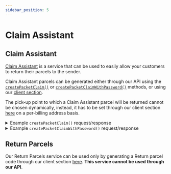 ```yaml
---
sidebar_position: 5
---
```



# Claim Assistant

## Claim Assistant

[Claim Assistant](../getting-started/available-delivery-services#claim-assistant) is a service that can be used to easily allow your customers to return their parcels to the sender.

Claim Assistant parcels can be generated either through our API using the [`createPacketClaim()`](../api-reference/api-methods-reference#createpacketclaim) or 
[`createPacketClaimWithPassword()`](../api-reference/api-methods-reference#createpacketclaimwithpassword) methods, or using our [client section](https://client.packeta.com/claim-assistant/post).

The pick-up point to which a Claim Assistant parcel will be returned cannot be chosen dynamically, instead, it has to be set through our client section [here](https://client.packeta.com/cs/invoice-addresses/) on a per-billing address basis.

<details>
<summary>
Example <code>createPacketClaim()</code> request/response
</summary>
<Tabs>
<TabItem value="rest" label="REST">

```xml
<!--request-->
<createPacketClaim>
    <apiPassword>{{apiPassword}}</apiPassword>
    <claimAttributes>
        <number>claimNumber</number>
        <email>example@packetatest.com</email>
        <value>100.00</value>
        <currency>CZK</currency>
        <eshop>MyEshop</eshop>
        <sendLabelToEmail>false</sendLabelToEmail>
    </claimAttributes>
</createPacketClaim>


<!--response-->
<?xml version="1.0" encoding="utf-8"?>
<response>
    <status>ok</status>
    <result>
        <id>123456789</id>
        <barcode>Z123456789</barcode>
        <barcodeText>Z 12345 67890</barcodeText>
    </result>
</response>


```

</TabItem>
<TabItem value="soap" label="SOAP">

```xml
<!--request-->
<soapenv:Envelope xmlns:soapenv="http://schemas.xmlsoap.org/soap/envelope/" xmlns:soap="http://www.zasilkovna.cz/api/soap.wsdl2" xmlns:soap1="http://www.zasilkovna.cz/api/soap.wsdl">
   <soapenv:Header/>
   <soapenv:Body>
      <soap:createPacketClaim>
         <apiPassword>{{apiPassword}}</apiPassword>
         <claimAttributes>
            <soap1:number>claimNumber</soap1:number>
            <soap1:email>example@packetatest.com</soap1:email>
            <soap1:phone>+420777777777</soap1:phone>
            <soap1:value>100</soap1:value>
            <soap1:currency>CZK</soap1:currency>
            <soap1:eshop>MyEshop</soap1:eshop>
            <soap1:sendLabelToEmail>false</soap1:sendLabelToEmail>
         </claimAttributes>
      </soap:createPacketClaim>
   </soapenv:Body>
</soapenv:Envelope>


<!--response-->
<SOAP-ENV:Envelope xmlns:SOAP-ENV="http://schemas.xmlsoap.org/soap/envelope/" xmlns:ns1="http://www.zasilkovna.cz/api/soap.wsdl">
   <SOAP-ENV:Body>
      <ns1:createPacketClaimResponse>
         <createPacketClaimResult>
            <ns1:id>1234567890</ns1:id>
            <ns1:barcode>Z1234567890</ns1:barcode>
            <ns1:barcodeText>Z 12345 67890</ns1:barcodeText>
         </createPacketClaimResult>
      </ns1:createPacketClaimResponse>
   </SOAP-ENV:Body>
</SOAP-ENV:Envelope>


```

</TabItem>
<TabItem value="php" label="PHP">

```php
<?php

$apiPassword = 'apiPassword';

$claimAttributes = [
    'number' => '20220513001',
    'email' => 'example@packetatest.com',
    'value' => '100',
    'currency' => 'CZK',
    'eshop' => 'MyEshop',
    'sendEmailToCustomer' => false,
];

try {
    $client = new SoapClient("https://www.zasilkovna.cz/api/soap.wsdl");
    $result = $client->createPacketClaim($apiPassword, $claimAttributes);

    var_dump($result);
}
catch (SoapFault $e){
    echo $e->getMessage();

    if (isset($e->detail->PacketAttributesFault)) {
        var_dump($e->detail->PacketAttributesFault->attributes->fault);
    } elseif(isset($e->detail->IncorrectApiPasswordFault)) {
        var_dump('Incorrect API password.');
    }
}


```

</TabItem>
<TabItem value="csharp" label="C#">

```csharp
using System;
using System.ServiceModel;
using System.Threading.Tasks;
using PacketeryService;

namespace PacketaClientExample
{
    class Program
    {
        static async Task Main(string[] args)
        {
             BasicHttpsBinding binding = new BasicHttpsBinding();
            EndpointAddress endpointAddress = new EndpointAddress("https://www.zasilkovna.cz/api/soap");

            const string apiPassword = "apiPassword";
            ClaimAttributes claimAttributes = new ClaimAttributes
            {
                phone = "+48698183000",
                email = "example@packetatest.com",
                value = 500,
                eshop = "MyEshop",
                number = "orderNumber",
                currency = "CZK",
                sendLabelToEmail = false
            };

            PacketeryClient client = new PacketeryClient(binding, endpointAddress);
            try
            {
                createPacketClaimResponse response = await client.createPacketClaimAsync(new createPacketClaimRequest(apiPassword, claimAttributes));

                //Process response
                Console.WriteLine(response.createPacketClaimResult.id);
            }
            catch (Exception e)
            {
                Console.WriteLine(e.Message);
            }
        }
    }
}
```

</TabItem>
<TabItem value="js" label="Node.js">

```js
import { Builder, Parser } from "xml2js"

const requestBody = {
    createPacketClaim: {
        apiPassword: "",
        claimAttributes: {
            number: "claimNumber",
            phone: "+420777777777",
            email: "example@packetatest.com",
            value: 100,
            currency: "CZK",
            eshop: "MyEshop",
            sendEmailToCustomer: false     
        }
    }
}

try {
    const response = await fetch(
        "https://www.zasilkovna.cz/api/rest",
        {
            method: "POST",
            body: new Builder().buildObject(requestBody)
        }
    );

    const responseBody = await new Parser({ explicitArray: false }).parseStringPromise(await response.text());

    //process response
    console.dir({body: responseBody, status: response.status}, {depth: null});
}
catch (exception) {
    console.log(exception);
}
```

</TabItem>
</Tabs>
</details>

<details>
<summary>
Example <code>createPacketClaimWithPassword()</code> request/response
</summary>
<Tabs>
<TabItem value="rest" label="REST">

```xml
<!--request-->
<createPacketClaimWithPassword>
    <apiPassword>{{apiPassword}}</apiPassword>
    <claimWithPasswordAttributes>
        <number>claimNumber</number>
        <email>example@packetatest.com</email>
        <soap1:phone>+420777777777</soap1:phone>
        <value>100.00</value>
        <currency>CZK</currency>
        <eshop>MyEshop</eshop>
        <consignCountry>CZ</consignCountry>
        <sendEmailToCustomer>false</sendEmailToCustomer>
    </claimWithPasswordAttributes>
</createPacketClaimWithPassword>


<!--response-->
<?xml version="1.0" encoding="utf-8"?>
<response>
    <status>ok</status>
    <result>
        <id>1234567890</id>
        <barcode>Z1234567890</barcode>
        <barcodeText>Z 123 4567 890</barcodeText>
        <password>P186A9</password>
    </result>
</response>


```

</TabItem>
<TabItem value="soap" label="SOAP">

```xml

<!--request-->
<soapenv:Envelope xmlns:soapenv="http://schemas.xmlsoap.org/soap/envelope/" xmlns:soap="http://www.zasilkovna.cz/api/soap.wsdl2" xmlns:soap1="http://www.zasilkovna.cz/api/soap.wsdl">
   <soapenv:Header/>
   <soapenv:Body>
      <soap:createPacketClaimWithPassword>
         <apiPassword>{{apiPassword}}</apiPassword>
         <claimWithPasswordAttributes>
            <soap1:number>claimNumber</soap1:number>
            <soap1:email>umpa.lumpa@packetatest.com</soap1:email>
            <soap1:phone>+420777777777</soap1:phone>
            <soap1:value>100</soap1:value>
            <soap1:currency>CZK</soap1:currency>
            <soap1:eshop>MyEshop</soap1:eshop>
            <soap1:sendEmailToCustomer>false</soap1:sendEmailToCustomer>
         </claimWithPasswordAttributes>
      </soap:createPacketClaimWithPassword>
   </soapenv:Body>
</soapenv:Envelope>


<!--response-->
<?xml version="1.0" encoding="utf-8"?>
<SOAP-ENV:Envelope xmlns:SOAP-ENV="http://schemas.xmlsoap.org/soap/envelope/" xmlns:ns1="http://www.zasilkovna.cz/api/soap.wsdl">
   <SOAP-ENV:Body>
      <ns1:createPacketClaimWithPasswordResponse>
         <createPacketClaimWithPasswordResult>
            <ns1:id>1234567890</ns1:id>
            <ns1:barcode>Z1234567890</ns1:barcode>
            <ns1:barcodeText>Z 123 4567 890</ns1:barcodeText>
            <ns1:password>P186A9</ns1:password>
         </createPacketClaimWithPasswordResult>
      </ns1:createPacketClaimWithPasswordResponse>
   </SOAP-ENV:Body>
</SOAP-ENV:Envelope>


```

</TabItem>
<TabItem value="php" label="PHP">

```php

<?php

$apiPassword = 'apiPassword';

$claimAttributes = [
    'number' => '20220513001',
    'email' => 'umpa.lumpa@packetatest.com',
    'phone' => '603603603',
    'value' => '100',
    'currency' => 'CZK',
    'eshop' => 'my-eshop.com',
    'consignCountry' => 'CZ',
    'sendEmailToCustomer' => false,
];

try {
    $client = new SoapClient("https://www.zasilkovna.cz/api/soap.wsdl");
    $result = $client->createPacketClaimWithPassword($apiPassword, $claimAttributes);

    var_dump($result);
}
catch (SoapFault $e){
    echo $e->getMessage();

    if (isset($e->detail->PacketAttributesFault)) {
        var_dump($e->detail->PacketAttributesFault->attributes->fault);
    } elseif(isset($e->detail->IncorrectApiPasswordFault)) {
        var_dump('Incorrect API password.');
    }
}


```

</TabItem>
<TabItem value="csharp" label="C#">

```csharp
using System;
using System.ServiceModel;
using System.Threading.Tasks;
using PacketeryService;

namespace PacketaClientExample
{
    class Program
    {
        static async Task Main(string[] args)
        {
           BasicHttpsBinding binding = new BasicHttpsBinding();
            EndpointAddress endpointAddress = new EndpointAddress("https://www.zasilkovna.cz/api/soap");

            const string apiPassword = "apiPassword";
            ClaimWithPasswordAttributes claimAttributes = new ClaimWithPasswordAttributes
            {
                phone = "+48698183000",
                email = "test@test.cz",
                value = 500,
                eshop = "MyEshop",
                number = "orderNumber",
                currency = "CZK",
                sendEmailToCustomer = false
            };

            PacketeryClient client = new PacketeryClient(binding, endpointAddress);
            try
            {
                createPacketClaimWithPasswordResponse response = await client.createPacketClaimWithPasswordAsync(new createPacketClaimWithPasswordRequest(apiPassword, claimAttributes));

                //Process response
                Console.WriteLine(response.createPacketClaimWithPasswordResult.id);
                Console.WriteLine(response.createPacketClaimWithPasswordResult.password);
            }
            catch (Exception e)
            {
                Console.WriteLine(e.Message);
            } 
        }
    }
}
```

</TabItem>
<TabItem value="js" label="Node.js">

```js
import { Builder, Parser } from "xml2js"

const requestBody = {
    createPacketClaimWithPassword: {
        apiPassword: "apiPassword",
        claimWithPasswordAttributes: {
            number: "claimNumber",
            phone: "+420777777777",
            email: "test@test.com",
            value: 100,
            currency: "CZK",
            eshop: "MyEshop",
            consignCountry: "cz", 
            sendEmailToCustomer: false     
        }
    }
}

try {
    const response = await fetch(
        "https://www.zasilkovna.cz/api/rest",
        {
            method: "POST",
            body: new Builder().buildObject(requestBody)
        }
    );

    const responseBody = await new Parser({ explicitArray: false }).parseStringPromise(await response.text());

    //process response
    console.dir({body: responseBody, status: response.status}, {depth: null});
}
catch (exception) {
    console.log(exception);
}
```

</TabItem>
</Tabs>
</details>

## Return Parcels

Our Return Parcels service can be used only by generating a Return parcel code through our client section [here](https://client.packeta.com/cs/eshop-identifiers/edit).
**This service cannot be used through our API**.